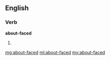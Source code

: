 ==English==

===Verb===
'''about-faced'''

# {{past of|[[about-face]]}}

[[mg:about-faced]]
[[ml:about-faced]]
[[my:about-faced]]